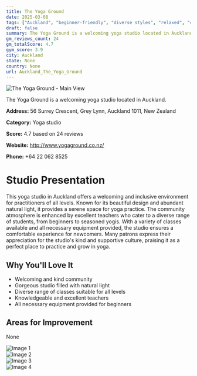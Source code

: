 ```yaml
---
title: The Yoga Ground
date: 2025-03-08
tags: ["Auckland", "beginner-friendly", "diverse styles", "relaxed", "community vibe", "welcoming atmosphere", "Auckland"]  
draft: false
summary: The Yoga Ground is a welcoming yoga studio located in Auckland.
gm_reviews_count: 24
gm_totalScore: 4.7
gym_score: 3.9
city: Auckland
state: None
country: None
url: Auckland_The_Yoga_Ground
---
```


<div className="aspect-[16/9] relative my-8">
  <img 
    src="https://lh5.googleusercontent.com/p/AF1QipMhY8n_DBXithxaiw40-085MWZ2sRB_Vd5Ae3Zd=w1920-h1080-k-no"
    alt="The Yoga Ground - Main View"
    className="object-cover absolute inset-0 w-full h-full rounded-lg"
  />
</div>

The Yoga Ground is a welcoming yoga studio located in Auckland.

**Address:** 56 Surrey Crescent, Grey Lynn, Auckland 1011, New Zealand

**Category:** Yoga studio

**Score:** 4.7 based on 24 reviews

**Website:** http://www.yogaground.co.nz/

**Phone:** +64 22 062 8525

# Studio Presentation

This yoga studio in Auckland offers a welcoming and inclusive environment for practitioners of all levels. Known for its beautiful design and abundant natural light, it provides a serene space for yoga practice. The community atmosphere is enhanced by excellent teachers who cater to a diverse range of students, from beginners to seasoned yogis. With a variety of classes available and all necessary equipment provided, the studio ensures a comfortable experience for newcomers. Many patrons express their appreciation for the studio's kind and supportive culture, praising it as a perfect place to practice and grow in yoga.


## Why You'll Love It

- Welcoming and kind community
- Gorgeous studio filled with natural light
- Diverse range of classes suitable for all levels
- Knowledgeable and excellent teachers
- All necessary equipment provided for beginners

## Areas for Improvement

None

<div className="grid grid-cols-1 xl:grid-cols-2 gap-4 my-8">
<div className="aspect-[4/3] relative"><img src="https://lh5.googleusercontent.com/p/AF1QipM04q5PNWFoN-nrtykNX7PzSrBUjBomnpMa31qW=w1920-h1080-k-no" alt="Image 1" className="object-cover absolute inset-0 w-full h-full rounded-lg" /></div>
<div className="aspect-[4/3] relative"><img src="https://lh5.googleusercontent.com/p/AF1QipNwrWKjRVWuUTSu0FpyoLMDuumAuibosqKdziWM=w1920-h1080-k-no" alt="Image 2" className="object-cover absolute inset-0 w-full h-full rounded-lg" /></div>
<div className="aspect-[4/3] relative"><img src="https://lh5.googleusercontent.com/p/AF1QipPJvp3fnVV7B1r_4zjgV8bH9z7BasHYrHnIc136=w1920-h1080-k-no" alt="Image 3" className="object-cover absolute inset-0 w-full h-full rounded-lg" /></div>
<div className="aspect-[4/3] relative"><img src="https://lh5.googleusercontent.com/p/AF1QipNzRhDXWugdCEKsEABn9VJIq6Tym1lDnFMfl2Nq=w1920-h1080-k-no" alt="Image 4" className="object-cover absolute inset-0 w-full h-full rounded-lg" /></div>
</div>